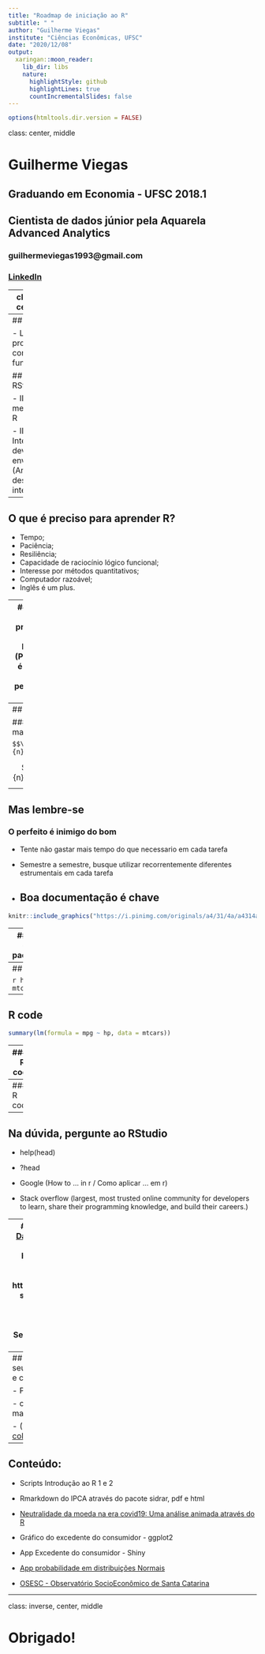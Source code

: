 ```yaml
---
title: "Roadmap de iniciação ao R"
subtitle: " "
author: "Guilherme Viegas"
institute: "Ciências Econômicas, UFSC"
date: "2020/12/08"
output:
  xaringan::moon_reader:
    lib_dir: libs
    nature:
      highlightStyle: github
      highlightLines: true
      countIncrementalSlides: false
---
```


```r
options(htmltools.dir.version = FALSE)
```

class: center, middle

# Guilherme Viegas

## Graduando em Economia - UFSC 2018.1

## Cientista de dados júnior pela Aquarela Advanced Analytics

### guilhermeviegas1993@gmail.com

### [LinkedIn](https://www.linkedin.com/in/guilherme-viegas-1b5b0495/)

---
class: inverse, center, middle

# Bora entender o R através de uma perspectiva mais ampla

---
## O que é o R?

- Linguagem de programação com orientação funcional



## O que é o RStudio?

- IDE para melhor utilizar o R

- IDE -> Integrated development environment (Ambiente de desenvolvimento integrado)

---
## O que é preciso para aprender R?
- Tempo;
- Paciência;
- Resiliência;
- Capacidade de raciocínio lógico funcional;
- Interesse por métodos quantitativos;
- Computador razoável;
- Inglês é um plus.

---
## Pq aprender uma linguagem de programação como o R?
- Reproducibilidade (Para se fazer ciência é preciso reproduzir de estudos e pesquisas de maneira consistente)

- Python e outras linguagens de programação também proporcionam essa motivação.

- Excelente integração com a linguagem de marcação Latex

---
## Latex

#### Linguagem de marcação matemática

```
$$\bar{X}=\frac{1}{n}\sum_{i=1}^{n}X_i$$
```

$$\bar{X}=\frac{1}{n}\sum_{i=1}^{n}X_i$$
```
$$y=\beta_0+\beta_1x+e$$
```
$$y=\beta_0+\beta_1x+e$$
---
## Mas lembre-se

### O perfeito é inimigo do bom

- Tente não gastar mais tempo do que necessario em cada tarefa 

- Semestre a semestre, busque utilizar recorrentemente diferentes estrumentais em cada tarefa

- Boa documentação é chave
---
```r
knitr::include_graphics("https://i.pinimg.com/originals/a4/31/4a/a4314a37a2a0a1ce775d55b4c8b1383d.png")
```

---
## O poder do R está em seus pacote/bibliotecas

- Comunidade mais alinhada com a academia

### Alguns dos principais pacotes do R são

- dplyr - Tratamento de dados
- tidyr - Tratamento de dados
- ggplot2 - Visualizações estáticas
- plotly - Visualizações dinâmicas
- knitr - Relatórios
- gganimate - animações/gifs
- shiny - Aplicações dinâmicas
- h2o - Machine Learning
- leaflet - Mapas iterativos
- DT (DataTable) - Tabelas iterativas
- sp - Análise espacial
- zoo - Séries temporais
- quandl - API para acesso à dados
- sidrar - API do SIDRA pra R

---
## R code

```r
head(x = mtcars, n = 15)
```

---
## R code
```r
summary(lm(formula = mpg ~ hp, data = mtcars))
```

---
#### R code

```r
library(ggplot2)
ggplot(data = mtcars, aes(y = mpg, x = hp))+
  geom_point()+
  geom_smooth(method='lm', formula= y~x, se = FALSE)+
  theme_minimal()
```

---
#### R code
```r
leaflet::leaflet() %>% 
  leaflet::addTiles() %>% 
  leaflet::setView(lng = -48.521680, lat = -27.598965, zoom = 13) %>% 
  leaflet::addMarkers(lng = -48.521680, lat = -27.598965, popup = 'CSE')
```

---
## Na dúvida, pergunte ao RStudio

- help(head)

- ?head

- Google (How to ... in r / Como aplicar ... em r)

- Stack overflow (largest, most trusted online community for developers to learn, share their programming knowledge, and build their careers.)


---
## Onde estudar:
- [R for Data Science](https://r4ds.had.co.nz/) 
- [Datacamp](https://www.datacamp.com/courses/free-introduction-to-r) (app gratuito para android; Bom para se aprender a sintaxe)
- https://rstudio.com/resources/books/
- https://www.curso-r.com/blog/
- [Jurimetria com aplicações em R](https://abjur.github.io/ser2018/)
- https://analisemacro.com.br/category/data-science/dicas-de-rstats/
- [Forecasting: principles and practice](https://otexts.com/fpp3/)
- [Análise dos discursos de Getúlio Vargas em R](https://terracoeconomico.com.br/usando-r-para-analisar-os-discursos-de-getulio-vargas/)
- [Vocabulary - Advanced R](http://adv-r.had.co.nz/Vocabulary.html)
- [SER](http://ser.uff.br/) - Seminário de Estatística com R
- [R Brasil](https://www.facebook.com/groups/1410023525939155) no fb

---
## Onde codar?
- Você pode instalar o R em seu computador para ter melhor performance e controle sobre o software;

- Pode instalar através de containers Docker;

-  ou utilizar a [R cloud](https://rstudio.cloud/) para uma experiência mais prática e simples. [https://rstudio.cloud/]

- (Pra quem optar por Python, tem o [google colab](https://colab.research.google.com/) para desenvolver on-line)

---
## Conteúdo:

- Scripts Introdução ao R 1 e 2

- Rmarkdown do IPCA através do pacote sidrar, pdf e html

- [Neutralidade da moeda na era covid19: Uma análise animada através do R](https://medium.com/@guilhermeviegas/neutralidade-da-moeda-na-era-covid19-uma-an%C3%A1lise-animada-atrav%C3%A9s-do-r-b79cc0f3ee98?sk=b1a0b0ec9f4ecc9fda068c68131102cf)

- Gráfico do excedente do consumidor - ggplot2

- App Excedente do consumidor - Shiny

- [App probabilidade em distribuições Normais](https://www.aquare.la/a-distribuicao-normal-em-data-analytics/)

- [OSESC - Observatório SocioEconômico de Santa Catarina](https://guigo.shinyapps.io/OSESC/)

---
class: inverse, center, middle

# Obrigado!